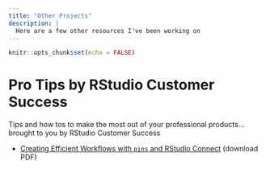 ```yaml
---
title: "Other Projects"
description: |
  Here are a few other resources I've been working on
---
```


```r
knitr::opts_chunk$set(echo = FALSE)
```

# Pro Tips by RStudio Customer Success

Tips and how tos to make the most out of your professional products... brought to you by RStudio Customer Success

* [Creating Efficient Workflows with `pins` and RStudio Connect ](https://github.com/rstudio/cs_protips/raw/master/pins_in_rsc/protip_pins/protip_pins.pdf) (download PDF)
